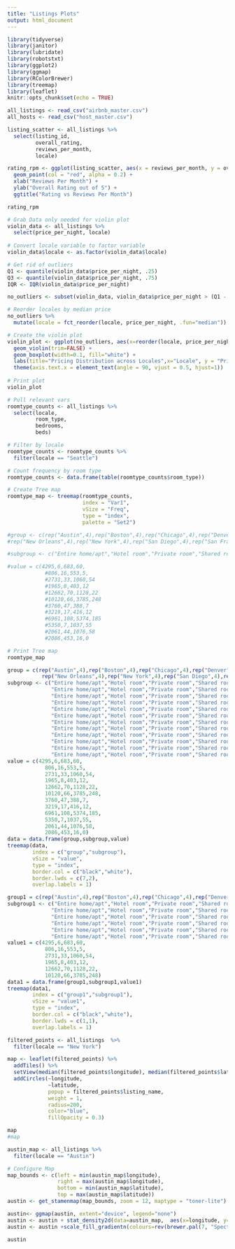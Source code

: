 ```yaml
---
title: "Listings Plots"
output: html_document
---
```


```r
library(tidyverse)
library(janitor)
library(lubridate)
library(robotstxt)
library(ggplot2)
library(ggmap)
library(RColorBrewer)
library(treemap)
library(leaflet)
knitr::opts_chunk$set(echo = TRUE)
```

```r
all_listings <- read_csv("airbnb_master.csv")
all_hosts <- read_csv("host_master.csv")
```


```r
listing_scatter <- all_listings %>%
  select(listing_id,
         overall_rating,
         reviews_per_month,
         locale)

rating_rpm <- ggplot(listing_scatter, aes(x = reviews_per_month, y = overall_rating)) + 
  geom_point(col = "red", alpha = 0.2) + 
  xlab("Reviews Per Month") + 
  ylab("Overall Rating out of 5") + 
  ggtitle("Rating vs Reviews Per Month")

rating_rpm
```


```r
# Grab Data only needed for violin plot
violin_data <- all_listings %>%
  select(price_per_night, locale)
  
# Convert locale variable to factor variable
violin_data$locale <- as.factor(violin_data$locale)

# Get rid of outliers
Q1 <- quantile(violin_data$price_per_night, .25)
Q3 <- quantile(violin_data$price_per_night, .75)
IQR <- IQR(violin_data$price_per_night)

no_outliers <- subset(violin_data, violin_data$price_per_night > (Q1 - 1.5*IQR) & violin_data$price_per_night < (Q3 + 1.5*IQR))

# Reorder locales by median price
no_outliers %>%
  mutate(locale = fct_reorder(locale, price_per_night, .fun="median"))

# Create the violin plot
violin_plot <- ggplot(no_outliers, aes(x=reorder(locale, price_per_night), y=price_per_night, fill=locale)) + 
  geom_violin(trim=FALSE) +
  geom_boxplot(width=0.1, fill="white") + 
  labs(title="Pricing Distribution across Locales",x="Locale", y = "Price per Night") +
  theme(axis.text.x = element_text(angle = 90, vjust = 0.5, hjust=1))
  
# Print plot
violin_plot
```


```r
# Pull relevant vars
roomtype_counts <- all_listings %>%
  select(locale,
         room_type,
         bedrooms,
         beds)

# Filter by locale
roomtype_counts <- roomtype_counts %>%
  filter(locale == "Seattle")

# Count frequency by room type
roomtype_counts <- data.frame(table(roomtype_counts$room_type))

# Create Tree map
roomtype_map <- treemap(roomtype_counts,
                        index = "Var1",
                        vSize = "Freq", 
                        type = "index",
                        palette = "Set2")

#group <- c(rep("Austin",4),rep("Boston",4),rep("Chicago",4),rep("Denver",4),rep("Hawaii",4),rep("Los Angeles",4),rep("Nashville",4),
#rep("New Orleans",4),rep("New York",4),rep("San Diego",4),rep("San Francisco",4),rep("Seattle",4))

#subgroup <- c("Entire home/apt","Hotel room","Private room","Shared room")

#value = c(4295,6,683,60,
            #806,16,553,5,
            #2731,33,1060,54
            #1965,8,403,12
            #12662,70,1128,22
            #10120,66,3785,248
            #3760,47,388,7
            #3219,17,416,12
            #6961,108,5374,185
            #5350,7,1037,55
            #2061,44,1076,58
            #2086,453,16,0

# Print Tree map
roomtype_map
```
```r
group = c(rep("Austin",4),rep("Boston",4),rep("Chicago",4),rep("Denver",4),rep("Hawaii",4),rep("Los Angeles",4),rep("Nashville",4),
           rep("New Orleans",4),rep("New York",4),rep("San Diego",4),rep("San Francisco",4),rep("Seattle",4))
subgroup <- c("Entire home/apt","Hotel room","Private room","Shared room",
              "Entire home/apt","Hotel room","Private room","Shared room",
              "Entire home/apt","Hotel room","Private room","Shared room",
              "Entire home/apt","Hotel room","Private room","Shared room",
              "Entire home/apt","Hotel room","Private room","Shared room",
              "Entire home/apt","Hotel room","Private room","Shared room",
              "Entire home/apt","Hotel room","Private room","Shared room",
              "Entire home/apt","Hotel room","Private room","Shared room",
              "Entire home/apt","Hotel room","Private room","Shared room",
              "Entire home/apt","Hotel room","Private room","Shared room",
              "Entire home/apt","Hotel room","Private room","Shared room",
              "Entire home/apt","Hotel room","Private room","Shared room")
value = c(4295,6,683,60,
            806,16,553,5,
            2731,33,1060,54,
            1965,8,403,12,
            12662,70,1128,22,
            10120,66,3785,248,
            3760,47,388,7,
            3219,17,416,12,
            6961,108,5374,185,
            5350,7,1037,55,
            2061,44,1076,58,
            2086,453,16,0)
data = data.frame(group,subgroup,value)
treemap(data,
        index = c("group","subgroup"),
        vSize = "value",
        type = "index",
        border.col = c("black","white"),
        border.lwds = c(7,2),
        overlap.labels = 1)

```

```r
group1 = c(rep("Austin",4),rep("Boston",4),rep("Chicago",4),rep("Denver",4),rep("Hawaii",4),rep("Los Angeles",4))
subgroup1 <- c("Entire home/apt","Hotel room","Private room","Shared room",
              "Entire home/apt","Hotel room","Private room","Shared room",
              "Entire home/apt","Hotel room","Private room","Shared room",
              "Entire home/apt","Hotel room","Private room","Shared room",
              "Entire home/apt","Hotel room","Private room","Shared room",
              "Entire home/apt","Hotel room","Private room","Shared room")
value1 = c(4295,6,683,60,
            806,16,553,5,
            2731,33,1060,54,
            1965,8,403,12,
            12662,70,1128,22,
            10120,66,3785,248)
data1 = data.frame(group1,subgroup1,value1)
treemap(data1,
        index = c("group1","subgroup1"),
        vSize = "value1",
        type = "index",
        border.col = c("black","white"),
        border.lwds = c(1,1),
        overlap.labels = 1)
```

```r

filtered_points <- all_listings  %>%
  filter(locale == "New York") 

map <- leaflet(filtered_points) %>%
  addTiles() %>%
  setView(median(filtered_points$longitude), median(filtered_points$latitude), zoom = 11) %>%
  addCircles(~longitude, 
             ~latitude, 
             popup = filtered_points$listing_name,
             weight = 1, 
             radius=200,
             color="blue", 
             fillOpacity = 0.3)

map
#map
```


```r
austin_map <- all_listings %>%
  filter(locale == "Austin") 

# Configure Map
map_bounds <- c(left = min(austin_map$longitude),
                right = max(austin_map$longitude), 
                bottom = min(austin_map$latitude), 
                top = max(austin_map$latitude))
austin <- get_stamenmap(map_bounds, zoom = 12, maptype = "toner-lite")

austin<- ggmap(austin, extent="device", legend="none")
austin <- austin + stat_density2d(data=austin_map,  aes(x=longitude, y=latitude, fill=..level.., alpha=..level..), geom="polygon")
austin <- austin +scale_fill_gradientn(colours=rev(brewer.pal(7, "Spectral")))

austin
```








